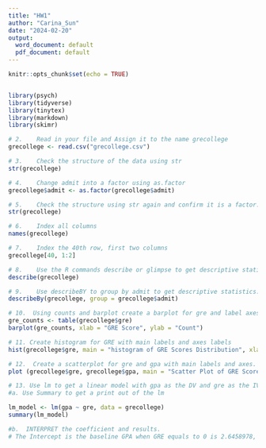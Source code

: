 ```yaml
---
title: "HW1"
author: "Carina_Sun"
date: "2024-02-20"
output:
  word_document: default
  pdf_document: default
---
```


```r
knitr::opts_chunk$set(echo = TRUE)


library(psych)
library(tidyverse)
library(tinytex)
library(markdown)
library(skimr)

# 2.	Read in your file and Assign it to the name grecollege 
grecollege <- read.csv("grecollege.csv")

# 3.	Check the structure of the data using str
str(grecollege)

# 4.	Change admit into a factor using as.factor
grecollege$admit <- as.factor(grecollege$admit)

# 5.	Check the structure using str again and confirm it is a factor. 
str(grecollege)

# 6.	Index all columns
names(grecollege)

# 7.	Index the 40th row, first two columns
grecollege[40, 1:2]

# 8.	Use the R commands describe or glimpse to get descriptive statistics for all  variables, including mean, sd, var, and n’s.
describe(grecollege)

# 9.	Use describeBY to group by admit to get descriptive statistics.
describeBy(grecollege, group = grecollege$admit)

# 10.  Using counts and barplot create a barplot for gre and label axes.
gre_counts <- table(grecollege$gre)
barplot(gre_counts, xlab = "GRE Score", ylab = "Count")

# 11. Create histogram for GRE with main labels and axes labels
hist(grecollege$gre, main = "histogram of GRE Scores Distribution", xlab = "GRE Score", ylab = "Frequencey")

# 12.  Create a scatterplot for gre and gpa with main labels and axes. Change any of the options for colors, cex size, points, main and sub labels font sizes, bold, etc.
plot (grecollege$gre, grecollege$gpa, main = "Scatter Plot of GRE Scores perform GPA", xlab = "GRE Score", ylab = "GPA", col = "aquamarine2", cex = 0.8, pch = 16)

# 13. Use lm to get a linear model with gpa as the DV and gre as the IV
#a. Use Summary to get a print out of the lm  

lm_model <- lm(gpa ~ gre, data = grecollege)
summary(lm_model)

#b.  INTERPRET the coefficient and results.
# The Intercept is the baseline GPA when GRE equals to 0 is 2.6458978, and the Gre coefficient is small and significantly positive, as P <0.001. Their equation is GPA=0.0012660×GRE+2.6458978. However, since the R-squared is low, other factors should also be included in the model predicting GPA.

```
